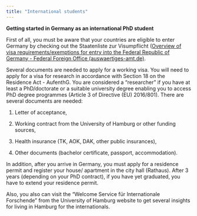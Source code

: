 ```yaml
---
title: "International students"
---
```


**Getting started in Germany as an international PhD student**

First of all, you must be aware that your countries are eligible to enter Germany by checking out the Staatenliste zur Visumpflicht ([Overview of visa requirements/exemptions for entry into the Federal Republic of Germany - Federal Foreign Office (auswaertiges-amt.de)](https://www.auswaertiges-amt.de/en/visa-service/-/231148).

Several documents are needed to apply for a working visa. You will need to apply for a visa for research in accordance with Section 18 on the Residence Act - AufenthG. You are considered a "researcher" if you have at least a PhD/doctorate or a suitable university degree enabling you to access PhD degree programmes (Article 3 of Directive (EU) 2016/801). There are several documents are needed:

1.  Letter of acceptance, 

2.  Working contract from the University of Hamburg or other funding sources,

3.  Health insurance (TK, AOK, DAK, other public insurances),

4.  Other documents (bachelor certificate, passport, accommodation).

In addition, after you arrive in Germany, you must apply for a residence permit and register your house/ apartment in the city hall (Rathaus). After 3 years (depending on your PhD contract), if you have yet graduated, you have to extend your residence permit.

Also, you also can visit the "Welcome Service für Internationale Forschende" from the University of Hamburg website to get several insights for living in Hamburg for the internationals.

\
